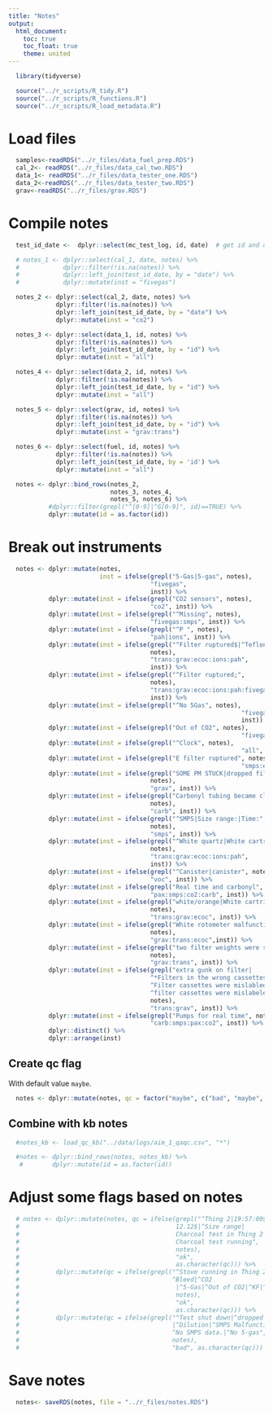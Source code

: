 ```yaml
---
title: "Notes"
output:
  html_document:
    toc: true
    toc_float: true
    theme: united
---
```


```r
  library(tidyverse)
```

```r
  source("../r_scripts/R_tidy.R")
  source("../r_scripts/R_functions.R")
  source("../r_scripts/R_load_metadata.R")
```

# Load files

```r
  samples<-readRDS("../r_files/data_fuel_prep.RDS")
  cal_2<- readRDS("../r_files/data_cal_two.RDS")
  data_1<- readRDS("../r_files/data_tester_one.RDS")
  data_2<-readRDS("../r_files/data_tester_two.RDS")
  grav<-readRDS("../r_files/grav.RDS")
```

# Compile notes

```r
  test_id_date <-  dplyr::select(mc_test_log, id, date)  # get id and date

  # notes_1 <- dplyr::select(cal_1, date, notes) %>%
  #            dplyr::filter(!is.na(notes)) %>%
  #            dplyr::left_join(test_id_date, by = "date") %>%
  #            dplyr::mutate(inst = "fivegas")

  notes_2 <- dplyr::select(cal_2, date, notes) %>%
             dplyr::filter(!is.na(notes)) %>%
             dplyr::left_join(test_id_date, by = "date") %>%
             dplyr::mutate(inst = "co2")

  notes_3 <- dplyr::select(data_1, id, notes) %>%
             dplyr::filter(!is.na(notes)) %>%
             dplyr::left_join(test_id_date, by = "id") %>%
             dplyr::mutate(inst = "all")

  notes_4 <- dplyr::select(data_2, id, notes) %>%
             dplyr::filter(!is.na(notes)) %>%
             dplyr::left_join(test_id_date, by = "id") %>%
             dplyr::mutate(inst = "all")

  notes_5 <- dplyr::select(grav, id, notes) %>%
             dplyr::filter(!is.na(notes)) %>%
             dplyr::left_join(test_id_date, by = "id") %>%
             dplyr::mutate(inst = "grav:trans")

  notes_6 <- dplyr::select(fuel, id, notes) %>%
             dplyr::filter(!is.na(notes)) %>%
             dplyr::left_join(test_id_date, by = 'id') %>%
             dplyr::mutate(inst = "all")

  notes <- dplyr::bind_rows(notes_2,
                            notes_3, notes_4,
                            notes_5, notes_6) %>%
           #dplyr::filter(grepl("^[0-9]|^G[0-9]", id)==TRUE) %>%
           dplyr::mutate(id = as.factor(id))
```

# Break out instruments

```r
  notes <- dplyr::mutate(notes,
                         inst = ifelse(grepl("5-Gas|5-gas", notes),
                                       "fivegas",
                                       inst)) %>%
           dplyr::mutate(inst = ifelse(grepl("CO2 sensors", notes),
                                       "co2", inst)) %>%
           dplyr::mutate(inst = ifelse(grepl("^Missing", notes),
                                       "fivegas:smps", inst)) %>%
           dplyr::mutate(inst = ifelse(grepl("^P ", notes),
                                       "pah|ions", inst)) %>%
           dplyr::mutate(inst = ifelse(grepl("^Filter ruptured$|^Teflon|^Flow dropped",
                                       notes),
                                       "trans:grav:ecoc:ions:pah",
                                       inst)) %>%
           dplyr::mutate(inst = ifelse(grepl("^Filter ruptured;",
                                       notes),
                                       "trans:grav:ecoc:ions:pah:fivegas",
                                       inst)) %>%
           dplyr::mutate(inst = ifelse(grepl("^No 5Gas", notes),
           														"fivegas:carb",
           														inst)) %>%
           dplyr::mutate(inst = ifelse(grepl("Out of CO2", notes),
           														"fivegas:co2", inst)) %>%
           dplyr::mutate(inst = ifelse(grepl("^Clock", notes),
           														"all", inst)) %>%
           dplyr::mutate(inst = ifelse(grepl("E filter ruptured", notes),
           														"smps:ecoc", inst)) %>%
           dplyr::mutate(inst = ifelse(grepl("SOME PM STUCK|dropped filter",
                                       notes),
                                       "grav", inst)) %>%
           dplyr::mutate(inst = ifelse(grepl("Carbonyl tubing became clogged",
                                       notes),
                                       "carb", inst)) %>%
           dplyr::mutate(inst = ifelse(grepl("^SMPS|Size range:|Time:",
                                       notes),
                                       "smps", inst)) %>%
           dplyr::mutate(inst = ifelse(grepl("^White quartz|White cartridge flow",
                                       notes),
                                       "trans:grav:ecoc:ions:pah",
                                       inst)) %>%
           dplyr::mutate(inst = ifelse(grepl("^Canister|canister", notes),
                                       "voc", inst)) %>%
           dplyr::mutate(inst = ifelse(grepl("Real time and carbonyl", notes),
                                       "pax:smps:co2:carb", inst)) %>%
           dplyr::mutate(inst = ifelse(grepl("white/orange|White cartridge clogged",
                                       notes),
                                       "trans:grav:ecoc", inst)) %>%
           dplyr::mutate(inst = ifelse(grepl("White rotometer malfunctioned during test",
                                       notes),
                                       "grav:trans:ecoc",inst)) %>%
           dplyr::mutate(inst = ifelse(grepl("two filter weights were switched",
                                       notes),
                                       "grav:trans", inst)) %>%
           dplyr::mutate(inst = ifelse(grepl("extra gunk on filter|
                                       ^*Filters in the wrong cassettes|
                                       ^Filter cassettes were mislabled|
                                       ^filter cassettes were mislabeled",
                                       notes),
                                       "trans:grav", inst)) %>%
           dplyr::mutate(inst = ifelse(grepl("Pumps for real time", notes),
                                       "carb:smps:pax:co2", inst)) %>%
           dplyr::distinct() %>%
           dplyr::arrange(inst)
```

## Create qc flag

With default value `maybe`.

```r
  notes <- dplyr::mutate(notes, qc = factor("maybe", c("bad", "maybe", "ok")))
```

## Combine with kb notes

```r
  #notes_kb <- load_qc_kb("../data/logs/aim_1_qaqc.csv", "*")

  #notes <- dplyr::bind_rows(notes, notes_kb) %>%
   #        dplyr::mutate(id = as.factor(id))
```

# Adjust some flags based on notes

```r
  # notes <- dplyr::mutate(notes, qc = ifelse(grepl("^Thing 2|19:57:00$|
  #                                           12.12$|^Size range|
  #                                           Charcoal test in Thing 2|
  #                                           Charcoal test running",
  #                                           notes),
  #                                           "ok",
  #                                           as.character(qc))) %>%
  #          dplyr::mutate(qc = ifelse(grepl("^Stove running in Thing 2|
  #                                          ^Bleed|^CO2
  #                                           |^5-Gas|^Out of CO2|^KF|^3|^New",
  #                                           notes),
  #                                           "ok",
  #                                           as.character(qc))) %>%
  #          dplyr::mutate(qc = ifelse(grepl("^Test shut down|^dropped filter
  #                                          |^Dilution|^SMPS Malfunction|
  #                                          ^No SMPS data.|^No 5-gas",
  #                                          notes),
  #                                          "bad", as.character(qc)))
```

# Save notes

```r
  notes<- saveRDS(notes, file = "../r_files/notes.RDS")
```

